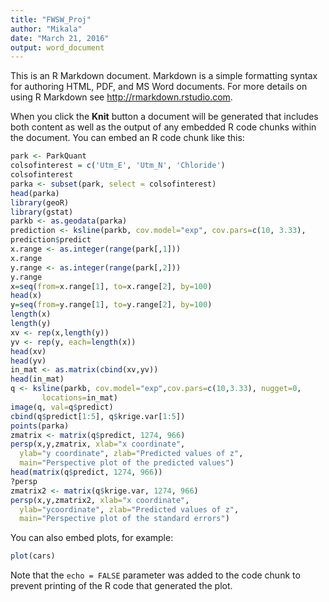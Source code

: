 ```yaml
---
title: "FWSW_Proj"
author: "Mikala"
date: "March 21, 2016"
output: word_document
---
```


This is an R Markdown document. Markdown is a simple formatting syntax for authoring HTML, PDF, and MS Word documents. For more details on using R Markdown see <http://rmarkdown.rstudio.com>.

When you click the **Knit** button a document will be generated that includes both content as well as the output of any embedded R code chunks within the document. You can embed an R code chunk like this:

```r

park <- ParkQuant
colsofinterest = c('Utm_E', 'Utm_N', 'Chloride')
colsofinterest 
parka <- subset(park, select = colsofinterest)
head(parka)
library(geoR)
library(gstat)
parkb <- as.geodata(parka)
prediction <- ksline(parkb, cov.model="exp", cov.pars=c(10, 3.33),                        nugget=0, locations=c(332640,795600))
prediction$predict
x.range <- as.integer(range(park[,1]))
x.range
y.range <- as.integer(range(park[,2]))
y.range
x=seq(from=x.range[1], to=x.range[2], by=100)
head(x)
y=seq(from=y.range[1], to=y.range[2], by=100)
length(x)
length(y)
xv <- rep(x,length(y))
yv <- rep(y, each=length(x))
head(xv)
head(yv)
in_mat <- as.matrix(cbind(xv,yv))
head(in_mat)
q <- ksline(parkb, cov.model="exp",cov.pars=c(10,3.33), nugget=0,
       locations=in_mat)
image(q, val=q$predict)
cbind(q$predict[1:5], q$krige.var[1:5])
points(parka)
zmatrix <- matrix(q$predict, 1274, 966)
persp(x,y,zmatrix, xlab="x coordinate",
  ylab="y coordinate", zlab="Predicted values of z",
  main="Perspective plot of the predicted values")
head(matrix(q$predict, 1274, 966))
?persp
zmatrix2 <- matrix(q$krige.var, 1274, 966)
persp(x,y,zmatrix2, xlab="x coordinate",
  ylab="ycoordinate", zlab="Predicted values of z",
  main="Perspective plot of the standard errors")
```

You can also embed plots, for example:

```r
plot(cars)
```

Note that the `echo = FALSE` parameter was added to the code chunk to prevent printing of the R code that generated the plot.
